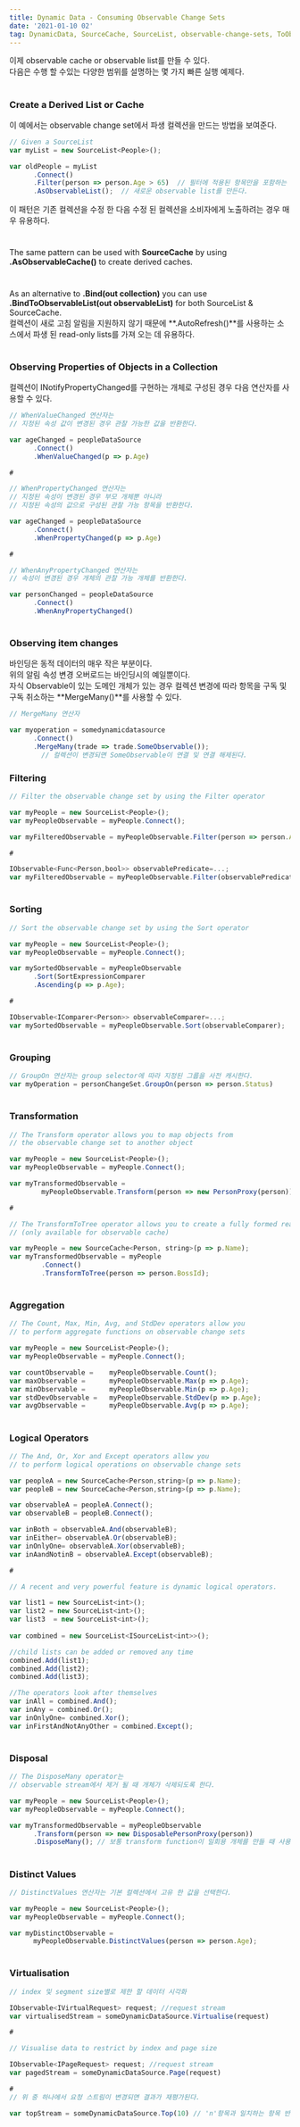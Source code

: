 ```yaml
---
title: Dynamic Data - Consuming Observable Change Sets
date: '2021-01-10 02'
tag: DynamicData, SourceCache, SourceList, observable-change-sets, ToObservableChangeSet, ObservableChangeSet 
---
```


이제 observable cache or observable list를 만들 수 있다.  
다음은 수행 할 수있는 다양한 범위를 설명하는 몇 가지 빠른 실행 예제다. 
#
### Create a Derived List or Cache
이 예에서는 observable change set에서 파생 컬렉션을 만드는 방법을 보여준다.
```js
// Given a SourceList
var myList = new SourceList<People>();

var oldPeople = myList
      .Connect()
      .Filter(person => person.Age > 65)  // 필터에 적용된 항목만을 포함하는
      .AsObservableList();  // 새로운 observable list를 만든다.
```
이 패턴은 기존 컬렉션을 수정 한 다음 수정 된 컬렉션을 소비자에게 노출하려는 
경우 매우 유용하다.
#
The same pattern can be used with **SourceCache** by using **.AsObservableCache()** to create derived caches.
#
As an alternative to **.Bind(out collection)** you can use **.BindToObservableList(out observableList)** for both SourceList & SourceCache.  
컬렉션이 새로 고침 알림을 지원하지 않기 때문에 **.AutoRefresh()**를 사용하는 소스에서 파생 된 read-only lists를 가져 오는 데 유용하다.

#
### Observing Properties of Objects in a Collection
컬렉션이 INotifyPropertyChanged를 구현하는 개체로 구성된 경우 다음 연산자를 사용할 수 있다.
```js
// WhenValueChanged 연산자는 
// 지정된 속성 값이 변경된 경우 관찰 가능한 값을 반환한다.

var ageChanged = peopleDataSource
      .Connect()
      .WhenValueChanged(p => p.Age)

#

// WhenPropertyChanged 연산자는 
// 지정된 속성이 변경된 경우 부모 개체뿐 아니라 
// 지정된 속성의 값으로 구성된 관찰 가능 항목을 반환한다.

var ageChanged = peopleDataSource
      .Connect()
      .WhenPropertyChanged(p => p.Age)

#

// WhenAnyPropertyChanged 연산자는 
// 속성이 변경된 경우 개체의 관찰 가능 개체를 반환한다.

var personChanged = peopleDataSource
      .Connect()
      .WhenAnyPropertyChanged()
```
#
### Observing item changes
바인딩은 동적 데이터의 매우 작은 부분이다.  
위의 알림 속성 변경 오버로드는 바인딩시의 예일뿐이다.  
자식 Observable이 있는 도메인 개체가 있는 경우 컬렉션 변경에 따라 
항목을 구독 및 구독 취소하는 **MergeMany()**를 사용할 수 있다.
```js
// MergeMany 연산자

var myoperation = somedynamicdatasource
      .Connect()
      .MergeMany(trade => trade.SomeObservable());
        // 컬렉션이 변경되면 SomeObservable이 연결 및 연결 해제된다.

```
### Filtering
```js
// Filter the observable change set by using the Filter operator

var myPeople = new SourceList<People>();
var myPeopleObservable = myPeople.Connect();

var myFilteredObservable = myPeopleObservable.Filter(person => person.Age > 50);

#

IObservable<Func<Person,bool>> observablePredicate=...;
var myFilteredObservable = myPeopleObservable.Filter(observablePredicate);
```
#
### Sorting
```js
// Sort the observable change set by using the Sort operator

var myPeople = new SourceList<People>();
var myPeopleObservable = myPeople.Connect();

var mySortedObservable = myPeopleObservable
      .Sort(SortExpressionComparer
      .Ascending(p => p.Age); 

#

IObservable<IComparer<Person>> observableComparer=...;
var mySortedObservable = myPeopleObservable.Sort(observableComparer);
```
#
### Grouping
```js
// GroupOn 연산자는 group selector에 따라 지정된 그룹을 사전 캐시한다.
var myOperation = personChangeSet.GroupOn(person => person.Status)
```
#
### Transformation
```js
// The Transform operator allows you to map objects from 
// the observable change set to another object

var myPeople = new SourceList<People>();
var myPeopleObservable = myPeople.Connect();

var myTransformedObservable = 
        myPeopleObservable.Transform(person => new PersonProxy(person));

#

// The TransformToTree operator allows you to create a fully formed reactive tree 
// (only available for observable cache)

var myPeople = new SourceCache<Person, string>(p => p.Name);
var myTransformedObservable = myPeople
        .Connect()
        .TransformToTree(person => person.BossId);
```
#
### Aggregation
```js
// The Count, Max, Min, Avg, and StdDev operators allow you 
// to perform aggregate functions on observable change sets

var myPeople = new SourceList<People>();
var myPeopleObservable = myPeople.Connect();

var countObservable = 	 myPeopleObservable.Count();
var maxObservable = 	 myPeopleObservable.Max(p => p.Age);
var minObservable = 	 myPeopleObservable.Min(p => p.Age);
var stdDevObservable =   myPeopleObservable.StdDev(p => p.Age);
var avgObservable = 	 myPeopleObservable.Avg(p => p.Age);
```
#
### Logical Operators
```js
// The And, Or, Xor and Except operators allow you 
// to perform logical operations on observable change sets

var peopleA = new SourceCache<Person,string>(p => p.Name);
var peopleB = new SourceCache<Person,string>(p => p.Name);

var observableA = peopleA.Connect();
var observableB = peopleB.Connect();

var inBoth = observableA.And(observableB);
var inEither= observableA.Or(observableB);
var inOnlyOne= observableA.Xor(observableB);
var inAandNotinB = observableA.Except(observableB);

#

// A recent and very powerful feature is dynamic logical operators.

var list1 = new SourceList<int>();
var list2 = new SourceList<int>();
var list3  = new SourceList<int>();
	
var combined = new SourceList<ISourceList<int>>();

//child lists can be added or removed any time
combined.Add(list1);
combined.Add(list2);
combined.Add(list3);

//The operators look after themselves 
var inAll = combined.And();
var inAny = combined.Or();
var inOnlyOne= combined.Xor();
var inFirstAndNotAnyOther = combined.Except();
```
#
### Disposal
```js
// The DisposeMany operator는 
// observable stream에서 제거 될 때 개체가 삭제되도록 한다.

var myPeople = new SourceList<People>();
var myPeopleObservable = myPeople.Connect();

var myTransformedObservable = myPeopleObservable
      .Transform(person => new DisposablePersonProxy(person))
      .DisposeMany(); // 보통 transform function이 일회용 개체를 만들 때 사용된다.
```
#
### Distinct Values
```js
// DistinctValues 연산자는 기본 컬렉션에서 고유 한 값을 선택한다.

var myPeople = new SourceList<People>();
var myPeopleObservable = myPeople.Connect();

var myDistinctObservable = 
      myPeopleObservable.DistinctValues(person => person.Age);
```
#
### Virtualisation
```js
// index 및 segment size별로 제한 할 데이터 시각화

IObservable<IVirtualRequest> request; //request stream
var virtualisedStream = someDynamicDataSource.Virtualise(request)

#

// Visualise data to restrict by index and page size

IObservable<IPageRequest> request; //request stream
var pagedStream = someDynamicDataSource.Page(request)

#
// 위 중 하나에서 요청 스트림이 변경되면 결과가 재평가된다.

var topStream = someDynamicDataSource.Top(10) // 'n'항목과 일치하는 항목 반환
```